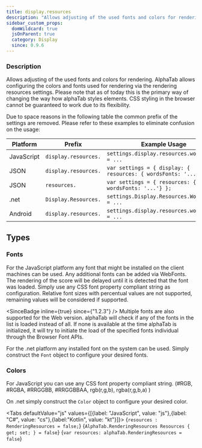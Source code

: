 ```yaml
---
title: display.resources
description: "Allows adjusting of the used fonts and colors for rendering."
sidebar_custom_props:
  domWildcard: true
  jsOnParent: true
  category: Display
  since: 0.9.6
---
```




<SettingsHeader />

### Description
Allows adjusting of the used fonts and colors for rendering. AlphaTab allows configuring the colors and fonts used for rendering via the rendering resources settings. Please note that as of today
this is the primary way of changing the way how alphaTab styles elements. CSS styling in the browser cannot be guaranteed to work due to its flexibility.


Due to space reasons in the following table the common prefix of the settings are removed. Please refer to these examples to eliminate confusion on the usage:

| Platform   | Prefix                    | Example Usage                                                      |
|------------|---------------------------|--------------------------------------------------------------------|
| JavaScript | `display.resources.`      | `settings.display.resources.wordsFont = ...`                       |
| JSON       | `display.resources.`      | `var settings = { display: { resources: { wordsFonts: '...'} } };` |
| JSON       | `resources.`              | `var settings = { resources: { wordsFonts: '...'} };`              |
| .net       | `Display.Resources.`      | `settings.Display.Resources.WordsFonts = ...`                      |
| Android    | `display.resources.`      | `settings.display.resources.wordsFonts = ...`                      |
## Types

### Fonts

For the JavaScript platform any font that might be installed on the client machines can be used.
Any additional fonts can be added via WebFonts. The rendering of the score will be delayed until it is detected that the font was loaded.
Simply use any CSS font property compliant string as configuration. Relative font sizes with percentual values are not supported, remaining values will be considered if supported.

<SinceBadge inline={true} since={"1.2.3"} /> Multiple fonts are also supported for the Web version. alphaTab will check if any of the fonts in the list is loaded instead of all. If none is available at the time alphaTab is initialized, it will try to initiate the load of the specified fonts individual through the Browser Font APIs.

For the .net platform any installed font on the system can be used. Simply construct the `Font` object to configure your desired fonts.

### Colors

For JavaScript you can use any CSS font property compliant string. (#RGB, #RGBA, #RRGGBB, #RRGGBBAA, rgb(r,g,b), rgba(r,g,b,a) )

On .net simply construct the `Color` object to configure your desired color.

<Tabs defaultValue="js" values={[{label: "JavaScript", value: "js"},{label: "C#", value: "cs"},{label:"Kotlin", value: "kt"}]}>
<TabItem value="js">
<CodeBlock language="ts">{`resources : RenderingResources = false;`}</CodeBlock>
</TabItem>
<TabItem value="cs">
<CodeBlock language="csharp">{`AlphaTab.RenderingResources Resources { get; set; } = false`}</CodeBlock>
</TabItem>
<TabItem value="kt">
<CodeBlock language="kotlin">{`var resources: alphaTab.RenderingResources = false`}</CodeBlock>
</TabItem>
</Tabs>



<ManualDocs />
